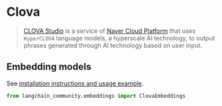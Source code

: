 # Clova

>[CLOVA Studio](https://api.ncloud-docs.com/docs/ai-naver-clovastudio-summary) is a service
> of [Naver Cloud Platform](https://www.ncloud.com/) that uses `HyperCLOVA` language models,
> a hyperscale AI technology, to output phrases generated through AI technology based on user input.


## Embedding models

See [installation instructions and usage example](/oss/integrations/text_embedding/clova).

```python
from langchain_community.embeddings import ClovaEmbeddings
```
